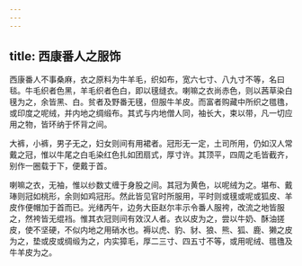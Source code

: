 ```yaml
---
---
---
```

title: 西康番人之服饰
---



西康番人不事桑麻，衣之原料为牛羊毛，织如布，宽六七寸、八九寸不等，名曰毯。牛毛织者色黑，羊毛织者色白，即以氁缝衣。喇嘛之衣尚赤色，则以茜草染白氁为之，余皆黑、白。贫者及野番无氁，但服牛羊皮。而富者购藏中所织之氆氇，或印度之呢绒，并内地之绸缎布。其式与内地僧人同，袖长大，束以带，凡一切应用之物，皆环纳于怀背之间。

大裤，小裤，男子无之，妇女则间有用裙者。冠形无一定，土司所用，仍如汉人常戴之冠，惟以牛尾之白毛染红色扎如团扇式，厚寸许。其顶平，四周之毛皆截齐，别作一圈载于下，便戴于首。

喇嘛之衣，无袖，惟以纱数丈缠于身股之间。其冠为黄色，以呢绒为之。堪布、戴琫则冠如桃形，余则如鸡冠形。然此皆见官时所服用，平时则或氁或呢或狐皮、羊皮作便帽加于首而已。光绪丙午，边务大臣赵尔丰示令番人服袴，改流之地皆服之，然袴皆无绲裆。惟其衣冠则间有效汉人者。衣以皮为之，尝以牛奶、酥油搓皮，使不坚硬，不似内地之用硝水也。褥以虎、豹、豺、狼、熊、狐、鹿、獭之皮为之，垫或皮或绸缎为之，内实獐毛，厚二三寸、四五寸不等，或用呢绒、氆氇及牛羊皮为之。